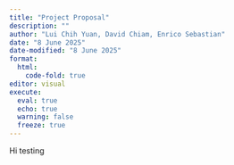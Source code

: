 ```yaml
---
title: "Project Proposal"
description: ""
author: "Lui Chih Yuan, David Chiam, Enrico Sebastian"
date: "8 June 2025"
date-modified: "8 June 2025"
format:
  html: 
    code-fold: true
editor: visual
execute: 
  eval: true
  echo: true
  warning: false
  freeze: true
---
```


Hi testing
